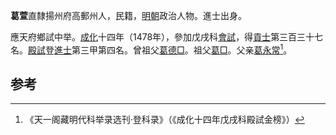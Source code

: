 '''葛萱'''直隸揚州府高郵州人，民籍，[[明朝|明朝]]政治人物。進士出身。

應天府鄉試中举。[[成化|成化]]十四年（1478年），參加戊戌科[[會試|會試]]，得[[貢士|貢士]]第三百三十七名。[[殿試|殿試]]登[[進士|進士]]第三甲第四名。曾祖父[[葛德□|葛德□]]。祖父[[葛□|葛□]]。父亲[[葛永常|葛永常]]<ref>《天一阁藏明代科举录选刊·登科录》（《成化十四年戊戌科殿試金榜》）</ref>。

==参考==
{{reflist}}
{{明朝人物小作品}}
{{成化十四年戊戌科殿試金榜}}